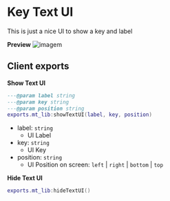 # Key Text UI
This is just a nice UI to show a key and label

**Preview**
![imagem](https://github.com/user-attachments/assets/8a0a8e1c-6e55-4f6f-bea8-1a5e1292dccf)

## Client exports
**Show Text UI**
```lua copy
---@param label string
---@param key string
---@param position string
exports.mt_lib:showTextUI(label, key, position)
```
- label: `string`
    - UI Label
- key: `string`
    - UI Key
- position: `string`
    - UI Position on screen: `left` | `right` | `bottom` | `top`

**Hide Text UI**
```lua copy
exports.mt_lib:hideTextUI()
```